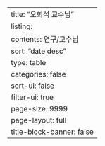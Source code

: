 ---
title: "오희석 교수님"
listing:
  contents: 연구/교수님
  sort: "date desc"
  type: table
  categories: false
  sort-ui: false
  filter-ui: true
  page-size: 9999
page-layout: full
title-block-banner: false
---